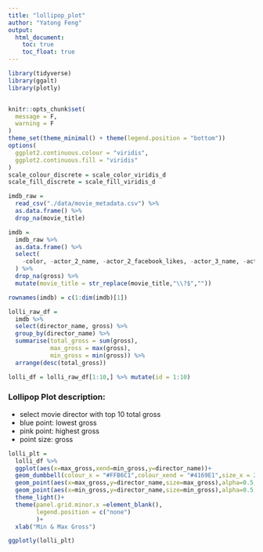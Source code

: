 ```yaml
---
title: "lollipop_plot"
author: "Yatong Feng"
output: 
  html_document:
    toc: true
    toc_float: true
---
```


```r
library(tidyverse)
library(ggalt)
library(plotly)


knitr::opts_chunk$set(
  message = F,
  warning = F
)
theme_set(theme_minimal() + theme(legend.position = "bottom"))
options(
  ggplot2.continuous.colour = "viridis",
  ggplot2.continuous.fill = "viridis"
)
scale_colour_discrete = scale_color_viridis_d
scale_fill_discrete = scale_fill_viridis_d
```

```r
imdb_raw = 
  read_csv("./data/movie_metadata.csv") %>% 
  as.data.frame() %>% 
  drop_na(movie_title)
```


```r
imdb = 
  imdb_raw %>%
  as.data.frame() %>% 
  select(
    -color, -actor_2_name, -actor_2_facebook_likes, -actor_3_name, -actor_3_facebook_likes, -facenumber_in_poster, -movie_imdb_link, -content_rating, -plot_keywords
  ) %>%
  drop_na(gross) %>% 
  mutate(movie_title = str_replace(movie_title,"\\?$",""))

rownames(imdb) = c(1:dim(imdb)[1])
```


```r
lolli_raw_df = 
  imdb %>% 
  select(director_name, gross) %>% 
  group_by(director_name) %>% 
  summarise(total_gross = sum(gross),
            max_gross = max(gross),
            min_gross = min(gross)) %>% 
  arrange(desc(total_gross))

lolli_df = lolli_raw_df[1:10,] %>% mutate(id = 1:10)

```


### Lollipop Plot description:

- select movie director with top 10 total gross
- blue point: lowest gross
- pink point: highest gross
- point size: gross


```r
lolli_plt = 
  lolli_df %>% 
  ggplot(aes(x=max_gross,xend=min_gross,y=director_name))+
  geom_dumbbell(colour_x = "#FFB6C1",colour_xend = "#4169E1",size_x = 2,size_xend = 2,size=0.5,color="gray")+
  geom_point(aes(x=max_gross,y=director_name,size=max_gross),alpha=0.5,color="#FFB6C1")+
  geom_point(aes(x=min_gross,y=director_name,size=min_gross),alpha=0.5,color="#4169E1")+
  theme_light()+
  theme(panel.grid.minor.x =element_blank(),
        legend.position = c("none")
        )+
  xlab("Min & Max Gross")

ggplotly(lolli_plt)
```

